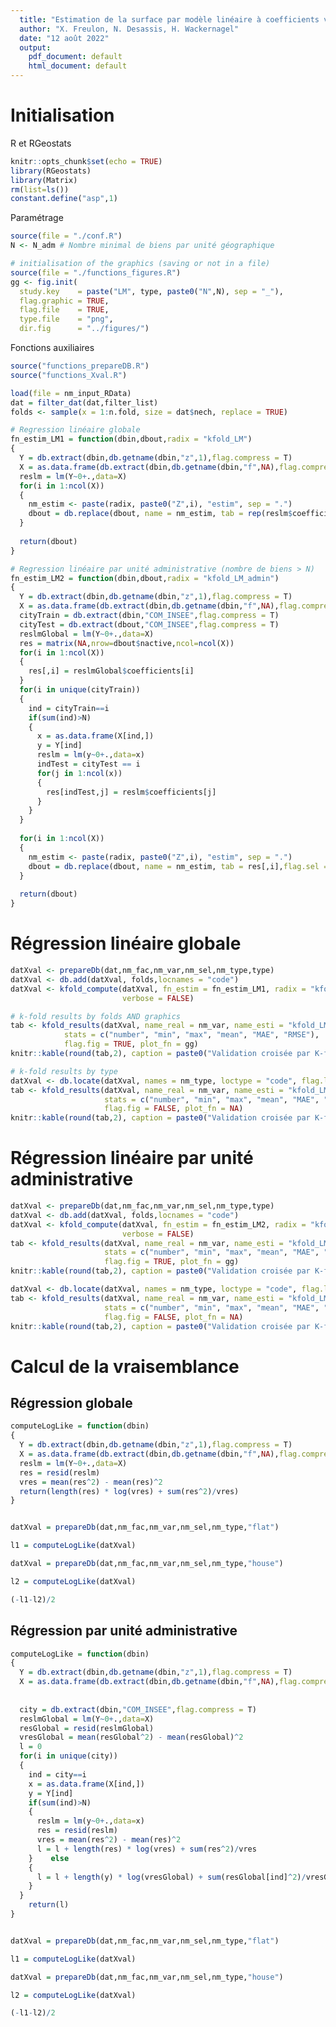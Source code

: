 ```yaml
---
  title: "Estimation de la surface par modèle linéaire à coefficients variant spatialement - Workflow LM"
  author: "X. Freulon, N. Desassis, H. Wackernagel"
  date: "12 août 2022"
  output:
    pdf_document: default
    html_document: default
---
```


# Initialisation

R et RGeostats

```r
knitr::opts_chunk$set(echo = TRUE)
library(RGeostats)
library(Matrix)
rm(list=ls())
constant.define("asp",1)

```

Paramétrage 

```r
source(file = "./conf.R")
N <- N_adm # Nombre minimal de biens par unité géographique

# initialisation of the graphics (saving or not in a file)
source(file = "./functions_figures.R")
gg <- fig.init(
  study.key    = paste("LM", type, paste0("N",N), sep = "_"), 
  flag.graphic = TRUE, 
  flag.file    = TRUE, 
  type.file    = "png", 
  dir.fig      = "../figures/")

```

Fonctions auxiliaires

```r
source("functions_prepareDB.R")
source("functions_Xval.R")
```

```r
load(file = nm_input_RData)
dat = filter_dat(dat,filter_list)
folds <- sample(x = 1:n.fold, size = dat$nech, replace = TRUE)
```


```r
# Regression linéaire globale
fn_estim_LM1 = function(dbin,dbout,radix = "kfold_LM")
{
  Y = db.extract(dbin,db.getname(dbin,"z",1),flag.compress = T)
  X = as.data.frame(db.extract(dbin,db.getname(dbin,"f",NA),flag.compress = T))
  reslm = lm(Y~0+.,data=X)
  for(i in 1:ncol(X))
  {
    nm_estim <- paste(radix, paste0("Z",i), "estim", sep = ".")
    dbout = db.replace(dbout, name = nm_estim, tab = rep(reslm$coefficients[i],dbout$nactive),flag.sel = T)
  }
  
  return(dbout)
}

# Regression linéaire par unité administrative (nombre de biens > N)
fn_estim_LM2 = function(dbin,dbout,radix = "kfold_LM_admin")
{
  Y = db.extract(dbin,db.getname(dbin,"z",1),flag.compress = T)
  X = as.data.frame(db.extract(dbin,db.getname(dbin,"f",NA),flag.compress = T))
  cityTrain = db.extract(dbin,"COM_INSEE",flag.compress = T)
  cityTest = db.extract(dbout,"COM_INSEE",flag.compress = T)
  reslmGlobal = lm(Y~0+.,data=X)
  res = matrix(NA,nrow=dbout$nactive,ncol=ncol(X))
  for(i in 1:ncol(X))
  {
    res[,i] = reslmGlobal$coefficients[i]
  }
  for(i in unique(cityTrain))
  {
    ind = cityTrain==i
    if(sum(ind)>N)
    {
      x = as.data.frame(X[ind,])
      y = Y[ind]
      reslm = lm(y~0+.,data=x)
      indTest = cityTest == i
      for(j in 1:ncol(x))
      {
        res[indTest,j] = reslm$coefficients[j]
      }
    }
  }
  
  for(i in 1:ncol(X))
  {
    nm_estim <- paste(radix, paste0("Z",i), "estim", sep = ".")
    dbout = db.replace(dbout, name = nm_estim, tab = res[,i],flag.sel = T)
  }
  
  return(dbout)
}
```

# Régression linéaire globale

```r
datXval <- prepareDb(dat,nm_fac,nm_var,nm_sel,nm_type,type)
datXval <- db.add(datXval, folds,locnames = "code")
datXval <- kfold_compute(datXval, fn_estim = fn_estim_LM1, radix = "kfold_LM1", 
                         verbose = FALSE)

# k-fold results by folds AND graphics 
tab <- kfold_results(datXval, name_real = nm_var, name_esti = "kfold_LM1.S.estim", 
            stats = c("number", "min", "max", "mean", "MAE", "RMSE"), 
            flag.fig = TRUE, plot_fn = gg)
knitr::kable(round(tab,2), caption = paste0("Validation croisée par K-fold (K=", n.fold,")"))

# k-fold results by type
datXval <- db.locate(datXval, names = nm_type, loctype = "code", flag.locnew = TRUE)
tab <- kfold_results(datXval, name_real = nm_var, name_esti = "kfold_LM1.S.estim", 
                     stats = c("number", "min", "max", "mean", "MAE", "RMSE"),
                     flag.fig = FALSE, plot_fn = NA)
knitr::kable(round(tab,2), caption = paste0("Validation croisée par K-fold (K=", n.fold,")"))
```

# Régression linéaire par unité administrative


```r
datXval <- prepareDb(dat,nm_fac,nm_var,nm_sel,nm_type,type)
datXval <- db.add(datXval, folds,locnames = "code")
datXval <- kfold_compute(datXval, fn_estim = fn_estim_LM2, radix = "kfold_LM2", 
                         verbose = FALSE)
tab <- kfold_results(datXval, name_real = nm_var, name_esti = "kfold_LM2.S.estim", 
                     stats = c("number", "min", "max", "mean", "MAE", "RMSE"),
                     flag.fig = TRUE, plot_fn = gg)
knitr::kable(round(tab,2), caption = paste0("Validation croisée par K-fold (K=", n.fold,")"))

datXval <- db.locate(datXval, names = nm_type, loctype = "code", flag.locnew = TRUE)
tab <- kfold_results(datXval, name_real = nm_var, name_esti = "kfold_LM2.S.estim", 
                     stats = c("number", "min", "max", "mean", "MAE", "RMSE"),
                     flag.fig = FALSE, plot_fn = NA)
knitr::kable(round(tab,2), caption = paste0("Validation croisée par K-fold (K=", n.fold,")"))
```

# Calcul de la vraisemblance

## Régression globale

```r
computeLogLike = function(dbin)
{
  Y = db.extract(dbin,db.getname(dbin,"z",1),flag.compress = T)
  X = as.data.frame(db.extract(dbin,db.getname(dbin,"f",NA),flag.compress = T))
  reslm = lm(Y~0+.,data=X)
  res = resid(reslm)
  vres = mean(res^2) - mean(res)^2
  return(length(res) * log(vres) + sum(res^2)/vres)
}


datXval = prepareDb(dat,nm_fac,nm_var,nm_sel,nm_type,"flat")

l1 = computeLogLike(datXval)

datXval = prepareDb(dat,nm_fac,nm_var,nm_sel,nm_type,"house")

l2 = computeLogLike(datXval)

(-l1-l2)/2
```

## Régression par unité administrative

```r
computeLogLike = function(dbin)
{
  Y = db.extract(dbin,db.getname(dbin,"z",1),flag.compress = T)
  X = as.data.frame(db.extract(dbin,db.getname(dbin,"f",NA),flag.compress = T))
  
  
  city = db.extract(dbin,"COM_INSEE",flag.compress = T)
  reslmGlobal = lm(Y~0+.,data=X)
  resGlobal = resid(reslmGlobal)
  vresGlobal = mean(resGlobal^2) - mean(resGlobal)^2
  l = 0
  for(i in unique(city))
  {
    ind = city==i
    x = as.data.frame(X[ind,])
    y = Y[ind]
    if(sum(ind)>N)
    {
      reslm = lm(y~0+.,data=x)
      res = resid(reslm)
      vres = mean(res^2) - mean(res)^2
      l = l + length(res) * log(vres) + sum(res^2)/vres
    }    else
    {
      l = l + length(y) * log(vresGlobal) + sum(resGlobal[ind]^2)/vresGlobal
    }
  }
    return(l)
}


datXval = prepareDb(dat,nm_fac,nm_var,nm_sel,nm_type,"flat")

l1 = computeLogLike(datXval)

datXval = prepareDb(dat,nm_fac,nm_var,nm_sel,nm_type,"house")

l2 = computeLogLike(datXval)

(-l1-l2)/2
```
